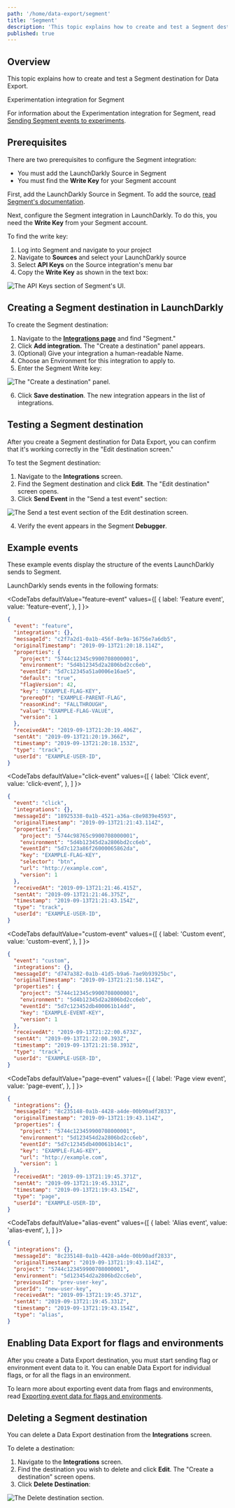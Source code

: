 ```yaml
---
path: '/home/data-export/segment'
title: 'Segment'
description: 'This topic explains how to create and test a Segment destination for Data Export.'
published: true
---
```


## Overview

This topic explains how to create and test a Segment destination for Data Export.

<Callout intent="info">
<CalloutTitle>Experimentation integration for Segment</CalloutTitle>
<CalloutDescription>

For information about the Experimentation integration for Segment, read [Sending Segment events to experiments](/home/experimentation/segment).

</CalloutDescription>
</Callout>

## Prerequisites

There are two prerequisites to configure the Segment integration:

- You must add the LaunchDarkly Source in Segment
- You must find the **Write Key** for your Segment account

First, add the LaunchDarkly Source in Segment. To add the source, [read Segment's documentation](https://segment.com/docs/connections/sources/catalog/cloud-apps/launchdarkly/).

Next, configure the Segment integration in LaunchDarkly. To do this, you need the **Write Key** from your Segment account.

To find the write key:

1. Log into Segment and navigate to your project
2. Navigate to **Sources** and select your LaunchDarkly source
3. Select **API Keys** on the Source integration's menu bar
4. Copy the **Write Key** as shown in the text box:

![The API Keys section of Segment's UI.](integrations-segment-write-key.png)


## Creating a Segment destination in LaunchDarkly

To create the Segment destination:

1. Navigate to the **[Integrations page](https://app.launchdarkly.com/default/integrations)** and find "Segment."
2. Click **Add integration.** The "Create a destination" panel appears.
3. (Optional) Give your integration a human-readable Name.
4. Choose an Environment for this integration to apply to.
5. Enter the Segment Write key:

![The "Create a destination" panel.](integrations-segment-create.png)


6. Click **Save destination**. The new integration appears in the list of integrations.

## Testing a Segment destination

After you create a Segment destination for Data Export, you can confirm that it's working correctly in the "Edit destination screen."

To test the Segment destination:

1. Navigate to the **Integrations** screen.
2. Find the Segment destination and click **Edit**. The "Edit destination" screen opens.
3. Click **Send Event** in the "Send a test event" section:

![The Send a test event section of the Edit destination screen.](integrations-segment-test-event.png)


4. Verify the event appears in the Segment **Debugger**.

## Example events

These example events display the structure of the events LaunchDarkly sends to Segment.

LaunchDarkly sends events in the following formats:

<CodeTabs
  defaultValue="feature-event"
  values={[
    { label: 'Feature event', value: 'feature-event', },
  ]
}>

<CodeTabItem value="feature-event">

```json
{
  "event": "feature",
  "integrations": {},
  "messageId": "c2f7a2d1-0a1b-456f-8e9a-16756e7a6db5",
  "originalTimestamp": "2019-09-13T21:20:18.114Z",
  "properties": {
    "project": "5744c12345c9900708000001",
    "environment": "5d4b12345d2a2806bd2cc6eb",
    "eventId": "5d7c12345a51a0006e16ae5",
    "default": "true",
    "flagVersion": 42,
    "key": "EXAMPLE-FLAG-KEY",
    "prereqOf": "EXAMPLE-PARENT-FLAG",
    "reasonKind": "FALLTHROUGH",
    "value": "EXAMPLE-FLAG-VALUE",
    "version": 1
  },
  "receivedAt": "2019-09-13T21:20:19.406Z",
  "sentAt": "2019-09-13T21:20:19.366Z",
  "timestamp": "2019-09-13T21:20:18.153Z",
  "type": "track",
  "userId": "EXAMPLE-USER-ID",
}
```

</CodeTabItem>
</CodeTabs>


<CodeTabs
  defaultValue="click-event"
  values={[
    { label: 'Click event', value: 'click-event', },
  ]
}>

<CodeTabItem value="click-event">

```json
{
  "event": "click",
  "integrations": {},
  "messageId": "18925338-0a1b-4521-a36a-c8e9839e4593",
  "originalTimestamp": "2019-09-13T21:21:43.114Z",
  "properties": {
    "project": "5744c98765c9900708000001",
    "environment": "5d4b12345d2a2806bd2cc6eb",
    "eventId": "5d7c123a86f26000065862da",
    "key": "EXAMPLE-FLAG-KEY",
    "selector": "btn",
    "url": "http://example.com",
    "version": 1
  },
  "receivedAt": "2019-09-13T21:21:46.415Z",
  "sentAt": "2019-09-13T21:21:46.375Z",
  "timestamp": "2019-09-13T21:21:43.154Z",
  "type": "track",
  "userId": "EXAMPLE-USER-ID",
}
```

</CodeTabItem>
</CodeTabs>


<CodeTabs
  defaultValue="custom-event"
  values={[
    { label: 'Custom event', value: 'custom-event', },
  ]
}>
<CodeTabItem value="custom-event">

```json
{
  "event": "custom",
  "integrations": {},
  "messageId": "d747a382-0a1b-41d5-b9a6-7ae9b93925bc",
  "originalTimestamp": "2019-09-13T21:21:58.114Z",
  "properties": {
    "project": "5744c12345c9900708000001",
    "environment": "5d4b12345d2a2806bd2cc6eb",
    "eventId": "5d7c123452db400061b14dd",
    "key": "EXAMPLE-EVENT-KEY",
    "version": 1
  },
  "receivedAt": "2019-09-13T21:22:00.673Z",
  "sentAt": "2019-09-13T21:22:00.393Z",
  "timestamp": "2019-09-13T21:21:58.393Z",
  "type": "track",
  "userId": "EXAMPLE-USER-ID",
}

```

</CodeTabItem>
</CodeTabs>

<CodeTabs
  defaultValue="page-event"
  values={[
    { label: 'Page view event', value: 'page-event', },
  ]
}>
<CodeTabItem value="page-event">

```json
{
  "integrations": {},
  "messageId": "8c235148-0a1b-4428-a4de-00b90adf2833",
  "originalTimestamp": "2019-09-13T21:19:43.114Z",
  "properties": {
    "project": "5744c123459900708000001",
    "environment": "5d123454d2a2806bd2cc6eb",
    "eventId": "5d7c12345db400061b14c1",
    "key": "EXAMPLE-FLAG-KEY",
    "url": "http://example.com",
    "version": 1
  },
  "receivedAt": "2019-09-13T21:19:45.371Z",
  "sentAt": "2019-09-13T21:19:45.331Z",
  "timestamp": "2019-09-13T21:19:43.154Z",
  "type": "page",
  "userId": "EXAMPLE-USER-ID",
}
```

</CodeTabItem>
</CodeTabs>

<CodeTabs
  defaultValue="alias-event"
  values={[
    { label: 'Alias event', value: 'alias-event', },
  ]
}>
<CodeTabItem value="alias-event">

```json
{
  "integrations": {},
  "messageId": "8c235148-0a1b-4428-a4de-00b90adf2833",
  "originalTimestamp": "2019-09-13T21:19:43.114Z",
  "project": "5744c123459900708000001",
  "environment": "5d123454d2a2806bd2cc6eb",
  "previousId": "prev-user-key",
  "userId": "new-user-key",
  "receivedAt": "2019-09-13T21:19:45.371Z",
  "sentAt": "2019-09-13T21:19:45.331Z",
  "timestamp": "2019-09-13T21:19:43.154Z",
  "type": "alias",
}
```

</CodeTabItem>
</CodeTabs>

## Enabling Data Export for flags and environments

After you create a Data Export destination, you must start sending flag or environment event data to it. You can enable Data Export for individual flags, or for all the flags in an environment.

To learn more about exporting event data from flags and environments, read [Exporting event data for flags and environments](/home/data-export#exporting-event-data-for-flags-and-environments).

## Deleting a Segment destination

You can delete a Data Export destination from the **Integrations** screen.

To delete a destination:

1. Navigate to the **Integrations** screen.
2. Find the destination you wish to delete and click **Edit**. The "Create a destination" screen opens.
3. Click **Delete Destination**:

![The Delete destination section.](destination-delete.png)
